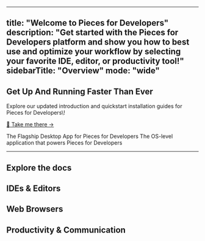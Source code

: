 
---
title: "Welcome to Pieces for Developers"
description: "Get started with the Pieces for Developers platform and show you how to best use and optimize your workflow by selecting your favorite IDE, editor, or productivity tool!"
sidebarTitle: "Overview"
mode: "wide"
---

<div style={{ backgroundColor:"#fff",padding:"2rem",borderRadius:"8px",border:"1px solid #eaeaea",boxShadow:"0 1px 3px rgba(0,0,0,0.08)",textAlign:"center",marginBottom:"2rem",color:"#333" }}>
<h2 style={{ margin:"0 0 1rem",color:"#333" }}>
Get Up And Running Faster Than Ever 

</h2>

<p style={{ margin:"0",fontSize:"1.1rem",lineHeight:"1.5",color:"#333" }}>
Explore our updated introduction and quickstart installation guides for Pieces for Developers\!

</p>

<p style={{ margin:"0" }}>
<a href="https://docs.pieces.app/products/meet-pieces" style={{ color:"#1b9aaa",textDecoration:"none",fontWeight:"500",display:"inline-block",marginTop:"0.5rem",lineHeight:"1.2",padding:"0" }}>
🎉 Take me there →

</a>

</p>

</div>

<CardGroup cols="2">
  <Card title="Desktop App" icon="desktop" iconType="thin" horizontal href="https://old.docs.pieces.app/installation-getting-started/what-am-i-installing">
    The Flagship Desktop App for Pieces for Developers
  </Card>
  <Card title="Pieces OS" icon="solar-system" iconType="thin" horizontal href="https://old.docs.pieces.app/assets/pieces_os_dark_logo.png">
    The OS-level application that powers Pieces for Developers
  </Card>
</CardGroup>

---

<h2 style={{ textAlign:"center",margin:"2rem 0",color:"#333" }}>
Explore the docs

</h2>

## IDEs & Editors

<CardGroup cols={3}>
  <Card title="VS Code" icon="code" iconType="thin" horizontal href="https://google.com">
    
  </Card>
  <Card title="JetBrains" icon="brain" iconType="thin" horizontal href="https://google.com">
    
  </Card>
  <Card title="Visual Studio" icon="computer" iconType="thin" horizontal href="https://google.com">
    
  </Card>
  <Card title="JupyterLab" icon="planet-ringed" iconType="thin" horizontal href="https://google.com">
    
  </Card>
  <Card title="Sublime Text" icon="text-width" iconType="thin" horizontal href="https://google.com">
    
  </Card>
  <Card title="Neovim" icon="rectangle-terminal" iconType="thin" horizontal>
    
  </Card>
</CardGroup>

## Web Browsers

<CardGroup cols={3}>
  <Card title="Google Chrome" icon="G" iconType="light" horizontal href="https://google.com">
    
  </Card>
  <Card title="Mozilla Firefox" icon="fire-flame-curved" iconType="light" horizontal href="https://google.com">
    
  </Card>
  <Card title="Brave" icon="browsers" iconType="light" horizontal href="https://google.com">
    
  </Card>
  <Card title="Opera" icon="book-open-cover" iconType="light" horizontal href="https://google.com">
    
  </Card>
  <Card title="Microsoft Edge" icon="corner" iconType="light" horizontal href="https://google.com">
    
  </Card>
</CardGroup>

## Productivity & Communication

<CardGroup cols={3}>
  <Card title="Pieces CLI" icon="terminal" iconType="light" horizontal href="https://google.com">
    
  </Card>
  <Card title="Raycast" icon="raygun" iconType="light" horizontal href="https://google.com">
    
  </Card>
</CardGroup>


<ColorGenerator />
